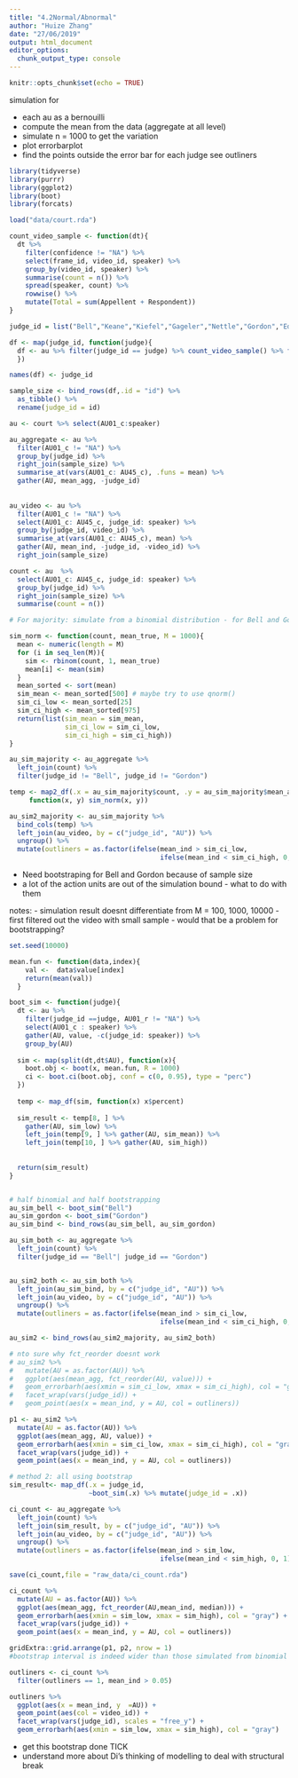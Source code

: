 ```yaml
---
title: "4.2Normal/Abnormal"
author: "Huize Zhang"
date: "27/06/2019"
output: html_document
editor_options: 
  chunk_output_type: console
---
```


```r
knitr::opts_chunk$set(echo = TRUE)
```

simulation for 

- each au as a bernouilli 
- compute the mean from the data (aggregate at all level)
- simulate n = 1000 to get the variation 
- plot errorbarplot 
- find the points outside the error bar for each judge see outliners


```r
library(tidyverse)
library(purrr)
library(ggplot2)
library(boot)
library(forcats)

load("data/court.rda")
```

```r
count_video_sample <- function(dt){
  dt %>% 
    filter(confidence != "NA") %>%
    select(frame_id, video_id, speaker) %>% 
    group_by(video_id, speaker) %>% 
    summarise(count = n()) %>% 
    spread(speaker, count) %>% 
    rowwise() %>% 
    mutate(Total = sum(Appellent + Respondent))
}

judge_id = list("Bell","Keane","Kiefel","Gageler","Nettle","Gordon","Edelman")

df <- map(judge_id, function(judge){
  df <- au %>% filter(judge_id == judge) %>% count_video_sample() %>% filter(Total > 10)
  })

names(df) <- judge_id

sample_size <- bind_rows(df,.id = "id") %>% 
  as_tibble() %>% 
  rename(judge_id = id)

```



```r
au <- court %>% select(AU01_c:speaker)

au_aggregate <- au %>% 
  filter(AU01_c != "NA") %>% 
  group_by(judge_id) %>% 
  right_join(sample_size) %>% 
  summarise_at(vars(AU01_c: AU45_c), .funs = mean) %>% 
  gather(AU, mean_agg, -judge_id) 
  
  
au_video <- au %>% 
  filter(AU01_c != "NA") %>% 
  select(AU01_c: AU45_c, judge_id: speaker) %>% 
  group_by(judge_id, video_id) %>% 
  summarise_at(vars(AU01_c: AU45_c), mean) %>%
  gather(AU, mean_ind, -judge_id, -video_id) %>% 
  right_join(sample_size)

count <- au  %>% 
  select(AU01_c: AU45_c, judge_id: speaker) %>% 
  group_by(judge_id) %>% 
  right_join(sample_size) %>%
  summarise(count = n())

```

```r
# For majority: simulate from a binomial distribution - for Bell and Gordon, because the number of sample for each vidoe is too small so we do bootstrap interval seperately 

sim_norm <- function(count, mean_true, M = 1000){
  mean <- numeric(length = M)
  for (i in seq_len(M)){
    sim <- rbinom(count, 1, mean_true)
    mean[i] <- mean(sim)
  }
  mean_sorted <- sort(mean)
  sim_mean <- mean_sorted[500] # maybe try to use qnorm()
  sim_ci_low <- mean_sorted[25]
  sim_ci_high <- mean_sorted[975]
  return(list(sim_mean = sim_mean,
              sim_ci_low = sim_ci_low,
              sim_ci_high = sim_ci_high))
}

au_sim_majority <- au_aggregate %>% 
  left_join(count) %>% 
  filter(judge_id != "Bell", judge_id != "Gordon")

temp <- map2_df(.x = au_sim_majority$count, .y = au_sim_majority$mean_agg, 
     function(x, y) sim_norm(x, y))

au_sim2_majority <- au_sim_majority %>% 
  bind_cols(temp) %>% 
  left_join(au_video, by = c("judge_id", "AU")) %>% 
  ungroup() %>% 
  mutate(outliners = as.factor(ifelse(mean_ind > sim_ci_low, 
                                      ifelse(mean_ind < sim_ci_high, 0, 1), 1)))

```



- Need bootstraping for Bell and Gordon because of sample size 
- a lot of the action units are out of the simulation bound - what to do with them


notes: 
- simulation result doesnt differentiate from M = 100, 1000, 10000
- first filtered out the video with small sample - would that be a problem for bootstrapping? 

```r
set.seed(10000)

mean.fun <- function(data,index){
    val <-  data$value[index] 
    return(mean(val))
  }

boot_sim <- function(judge){
  dt <- au %>% 
    filter(judge_id ==judge, AU01_r != "NA") %>% 
    select(AU01_c : speaker) %>% 
    gather(AU, value, -c(judge_id: speaker)) %>% 
    group_by(AU) 
  
  sim <- map(split(dt,dt$AU), function(x){
    boot.obj <- boot(x, mean.fun, R = 1000)
    ci <- boot.ci(boot.obj, conf = c(0, 0.95), type = "perc")
  })
  
  temp <- map_df(sim, function(x) x$percent)
  
  sim_result <- temp[8, ] %>% 
    gather(AU, sim_low) %>% 
    left_join(temp[9, ] %>% gather(AU, sim_mean)) %>% 
    left_join(temp[10, ] %>% gather(AU, sim_high)) 
  
 
  return(sim_result)
}


# half binomial and half bootstrapping 
au_sim_bell <- boot_sim("Bell") 
au_sim_gordon <- boot_sim("Gordon") 
au_sim_bind <- bind_rows(au_sim_bell, au_sim_gordon)

au_sim_both <- au_aggregate %>% 
  left_join(count) %>% 
  filter(judge_id == "Bell"| judge_id == "Gordon")


au_sim2_both <- au_sim_both %>% 
  left_join(au_sim_bind, by = c("judge_id", "AU")) %>%
  left_join(au_video, by = c("judge_id", "AU")) %>% 
  ungroup() %>% 
  mutate(outliners = as.factor(ifelse(mean_ind > sim_ci_low, 
                                      ifelse(mean_ind < sim_ci_high, 0, 1), 1)))

au_sim2 <- bind_rows(au_sim2_majority, au_sim2_both)

# nto sure why fct_reorder doesnt work 
# au_sim2 %>%
#   mutate(AU = as.factor(AU)) %>% 
#   ggplot(aes(mean_agg, fct_reorder(AU, value))) + 
#   geom_errorbarh(aes(xmin = sim_ci_low, xmax = sim_ci_high), col = "gray") + 
#   facet_wrap(vars(judge_id)) + 
#   geom_point(aes(x = mean_ind, y = AU, col = outliners))

p1 <- au_sim2 %>%
  mutate(AU = as.factor(AU)) %>% 
  ggplot(aes(mean_agg, AU, value)) + 
  geom_errorbarh(aes(xmin = sim_ci_low, xmax = sim_ci_high), col = "gray") + 
  facet_wrap(vars(judge_id)) + 
  geom_point(aes(x = mean_ind, y = AU, col = outliners))
```



```r
# method 2: all using bootstrap
sim_result<- map_df(.x = judge_id, 
                    ~boot_sim(.x) %>% mutate(judge_id = .x))

ci_count <- au_aggregate %>% 
  left_join(count) %>% 
  left_join(sim_result, by = c("judge_id", "AU")) %>%
  left_join(au_video, by = c("judge_id", "AU")) %>% 
  ungroup() %>% 
  mutate(outliners = as.factor(ifelse(mean_ind > sim_low, 
                                      ifelse(mean_ind < sim_high, 0, 1), 1)))

save(ci_count,file = "raw_data/ci_count.rda")

ci_count %>%
  mutate(AU = as.factor(AU)) %>% 
  ggplot(aes(mean_agg, fct_reorder(AU,mean_ind, median))) + 
  geom_errorbarh(aes(xmin = sim_low, xmax = sim_high), col = "gray") + 
  facet_wrap(vars(judge_id)) + 
  geom_point(aes(x = mean_ind, y = AU, col = outliners))

gridExtra::grid.arrange(p1, p2, nrow = 1)
#bootstrap interval is indeed wider than those simulated from binomial 
```

```r
outliners <- ci_count %>% 
  filter(outliners == 1, mean_ind > 0.05) 

outliners %>% 
  ggplot(aes(x = mean_ind, y  =AU)) + 
  geom_point(aes(col = video_id)) + 
  facet_wrap(vars(judge_id), scales = "free_y") + 
  geom_errorbarh(aes(xmin = sim_low, xmax = sim_high), col = "gray")

```

- get this bootstrap done TICK
- understand more about Di's thinking of modelling to deal with structural break 

